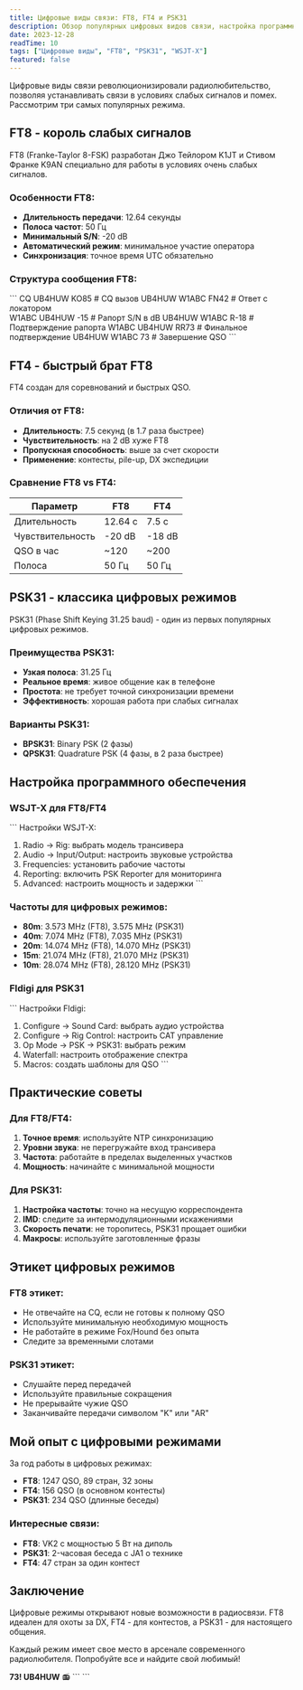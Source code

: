 ```yaml
---
title: Цифровые виды связи: FT8, FT4 и PSK31
description: Обзор популярных цифровых видов связи, настройка программного обеспечения и первые QSO.
date: 2023-12-28
readTime: 10
tags: ["Цифровые виды", "FT8", "PSK31", "WSJT-X"]
featured: false
---
```

Цифровые виды связи революционизировали радиолюбительство, позволяя устанавливать связи в условиях слабых сигналов и помех. Рассмотрим три самых популярных режима.

## FT8 - король слабых сигналов

FT8 (Franke-Taylor 8-FSK) разработан Джо Тейлором K1JT и Стивом Франке K9AN специально для работы в условиях очень слабых сигналов.

### Особенности FT8:
- **Длительность передачи**: 12.64 секунды
- **Полоса частот**: 50 Гц
- **Минимальный S/N**: -20 dB
- **Автоматический режим**: минимальное участие оператора
- **Синхронизация**: точное время UTC обязательно

### Структура сообщения FT8:
\`\`\`
CQ UB4HUW KO85        # CQ вызов
UB4HUW W1ABC FN42     # Ответ с локатором  
W1ABC UB4HUW -15      # Рапорт S/N в dB
UB4HUW W1ABC R-18     # Подтверждение рапорта
W1ABC UB4HUW RR73     # Финальное подтверждение
UB4HUW W1ABC 73       # Завершение QSO
\`\`\`

## FT4 - быстрый брат FT8

FT4 создан для соревнований и быстрых QSO.

### Отличия от FT8:
- **Длительность**: 7.5 секунд (в 1.7 раза быстрее)
- **Чувствительность**: на 2 dB хуже FT8
- **Пропускная способность**: выше за счет скорости
- **Применение**: контесты, pile-up, DX экспедиции

### Сравнение FT8 vs FT4:
| Параметр | FT8 | FT4 |
|----------|-----|-----|
| Длительность | 12.64 с | 7.5 с |
| Чувствительность | -20 dB | -18 dB |
| QSO в час | ~120 | ~200 |
| Полоса | 50 Гц | 50 Гц |

## PSK31 - классика цифровых режимов

PSK31 (Phase Shift Keying 31.25 baud) - один из первых популярных цифровых режимов.

### Преимущества PSK31:
- **Узкая полоса**: 31.25 Гц
- **Реальное время**: живое общение как в телефоне
- **Простота**: не требует точной синхронизации времени
- **Эффективность**: хорошая работа при слабых сигналах

### Варианты PSK31:
- **BPSK31**: Binary PSK (2 фазы)
- **QPSK31**: Quadrature PSK (4 фазы, в 2 раза быстрее)

## Настройка программного обеспечения

### WSJT-X для FT8/FT4

\`\`\`
Настройки WSJT-X:
1. Radio -> Rig: выбрать модель трансивера
2. Audio -> Input/Output: настроить звуковые устройства
3. Frequencies: установить рабочие частоты
4. Reporting: включить PSK Reporter для мониторинга
5. Advanced: настроить мощность и задержки
\`\`\`

### Частоты для цифровых режимов:
- **80m**: 3.573 MHz (FT8), 3.575 MHz (PSK31)
- **40m**: 7.074 MHz (FT8), 7.035 MHz (PSK31)  
- **20m**: 14.074 MHz (FT8), 14.070 MHz (PSK31)
- **15m**: 21.074 MHz (FT8), 21.070 MHz (PSK31)
- **10m**: 28.074 MHz (FT8), 28.120 MHz (PSK31)

### Fldigi для PSK31

\`\`\`
Настройки Fldigi:
1. Configure -> Sound Card: выбрать аудио устройства
2. Configure -> Rig Control: настроить CAT управление
3. Op Mode -> PSK -> PSK31: выбрать режим
4. Waterfall: настроить отображение спектра
5. Macros: создать шаблоны для QSO
\`\`\`

## Практические советы

### Для FT8/FT4:
1. **Точное время**: используйте NTP синхронизацию
2. **Уровни звука**: не перегружайте вход трансивера
3. **Частота**: работайте в пределах выделенных участков
4. **Мощность**: начинайте с минимальной мощности

### Для PSK31:
1. **Настройка частоты**: точно на несущую корреспондента
2. **IMD**: следите за интермодуляционными искажениями
3. **Скорость печати**: не торопитесь, PSK31 прощает ошибки
4. **Макросы**: используйте заготовленные фразы

## Этикет цифровых режимов

### FT8 этикет:
- Не отвечайте на CQ, если не готовы к полному QSO
- Используйте минимальную необходимую мощность
- Не работайте в режиме Fox/Hound без опыта
- Следите за временными слотами

### PSK31 этикет:
- Слушайте перед передачей
- Используйте правильные сокращения
- Не прерывайте чужие QSO
- Заканчивайте передачи символом "K" или "AR"

## Мой опыт с цифровыми режимами

За год работы в цифровых режимах:
- **FT8**: 1247 QSO, 89 стран, 32 зоны
- **FT4**: 156 QSO (в основном контесты)
- **PSK31**: 234 QSO (длинные беседы)

### Интересные связи:
- **FT8**: VK2 с мощностью 5 Вт на диполь
- **PSK31**: 2-часовая беседа с JA1 о технике
- **FT4**: 47 стран за один контест

## Заключение

Цифровые режимы открывают новые возможности в радиосвязи. FT8 идеален для охоты за DX, FT4 - для контестов, а PSK31 - для настоящего общения.

Каждый режим имеет свое место в арсенале современного радиолюбителя. Попробуйте все и найдите свой любимый!

**73! UB4HUW** 📻
\`\`\`
\`\`\`
